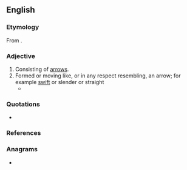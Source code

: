 ==English==

===Etymology===
From {{suffix|en|arrow|y}}.

===Adjective===
{{en-adj}}

# Consisting of [[arrow]]s.
# Formed or moving like, or in any respect resembling, an arrow; for example [[swift]] or slender or straight
#* {{quote-text|en|year=1818|author={{w|Mary Shelley}}|title=Frankenstein|passage=I saw him in his boat, which shot across the waters with an '''arrowy''' swiftness and was soon lost amidst the waves.}}

===Quotations===
* {{seeCites|lang=en}}

===References===
{{Webster 1913}}

===Anagrams===
* {{anagrams|en|a=aorrwy|Yarrow|yarrow}}